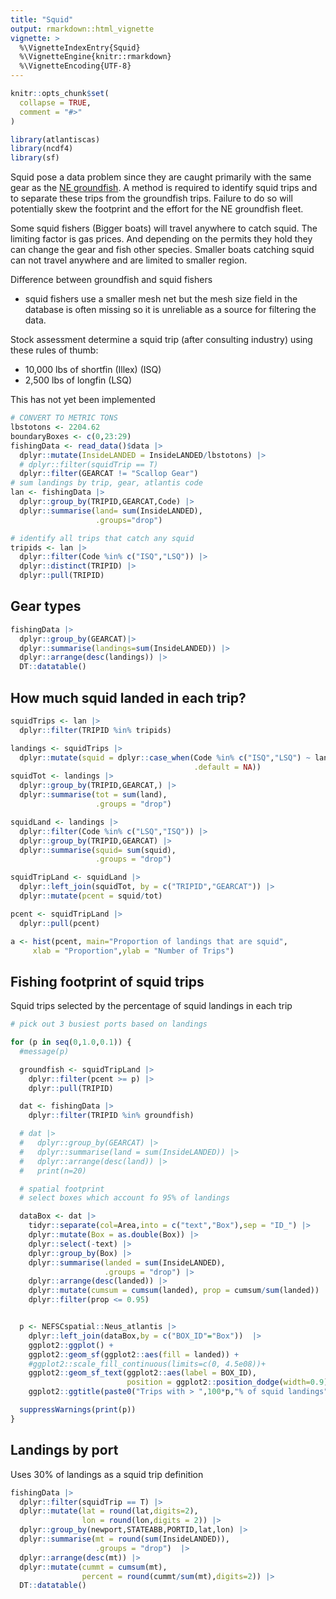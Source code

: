```yaml
---
title: "Squid"
output: rmarkdown::html_vignette
vignette: >
  %\VignetteIndexEntry{Squid}
  %\VignetteEngine{knitr::rmarkdown}
  %\VignetteEncoding{UTF-8}
---
```




```r
knitr::opts_chunk$set(
  collapse = TRUE,
  comment = "#>"
)

library(atlantiscas)
library(ncdf4)
library(sf)
```


Squid pose a data problem since they are caught primarily with the same gear as the [NE groundfish](articles/groundfishNEFleet). A method is required to identify squid trips and to separate these trips from the groundfish trips. Failure to do so will potentially skew the footprint and the effort for the NE groundfish fleet.

Some squid fishers (Bigger boats) will travel anywhere to catch squid. The limiting factor is gas prices. And depending on the permits they hold they can change the gear and fish other species. Smaller boats catching squid can not travel anywhere and are limited to smaller region.

Difference between groundfish and squid fishers

* squid fishers use a smaller mesh net but the mesh size field in the database is often missing so it is unreliable as a source for filtering the data.

Stock assessment determine a squid trip (after consulting industry) using these rules of thumb:

* 10,000 lbs of shortfin (Illex) (ISQ)
* 2,500 lbs of longfin (LSQ)

This has not yet been implemented

```r
# CONVERT TO METRIC TONS
lbstotons <- 2204.62
boundaryBoxes <- c(0,23:29)
fishingData <- read_data()$data |> 
  dplyr::mutate(InsideLANDED = InsideLANDED/lbstotons) |> 
  # dplyr::filter(squidTrip == T)
  dplyr::filter(GEARCAT != "Scallop Gear")
# sum landings by trip, gear, atlantis code
lan <- fishingData |>
  dplyr::group_by(TRIPID,GEARCAT,Code) |>
  dplyr::summarise(land= sum(InsideLANDED),
                   .groups="drop")

# identify all trips that catch any squid
tripids <- lan |>
  dplyr::filter(Code %in% c("ISQ","LSQ")) |>
  dplyr::distinct(TRIPID) |>
  dplyr::pull(TRIPID)


```

## Gear types

```r
fishingData |>
  dplyr::group_by(GEARCAT)|> 
  dplyr::summarise(landings=sum(InsideLANDED)) |>
  dplyr::arrange(desc(landings)) |> 
  DT::datatable()
```


<!-- ## Trips over squid landings threshold -->

<!-- ```{r squidpthresh, echo = F} -->

<!-- tripsNew <- fishingData |> -->
<!--   dplyr::filter((Code == "ISQ" & InsideLANDED > 10000/lbstotons) | (Code == "LSQ" & InsideLANDED > 2500/lbstotons)) |>  -->
<!--   dplyr::distinct(TRIPID) |>  -->
<!--   dplyr::pull() -->

<!-- lan2 <- fishingData |> -->
<!--   dplyr::filter(TRIPID %in% tripsNew) |>  -->
<!--   dplyr::group_by(TRIPID,GEARCAT,Code) |> -->
<!--   dplyr::summarise(land= sum(InsideLANDED), -->
<!--                    .groups="drop") -->

<!-- ``` -->
<!-- ## How much squid landed in each trip? -->

<!-- ```{r squidpcent, echo = F} -->


<!-- landings <- lan2 |> -->
<!--   dplyr::mutate(squid = dplyr::case_when(Code %in% c("ISQ","LSQ") ~ land, -->
<!--                                          .default = NA)) -->
<!-- squidTot <- landings |> -->
<!--   dplyr::group_by(TRIPID,GEARCAT) |> -->
<!--   dplyr::summarise(tot = sum(land), -->
<!--                    .groups = "drop") -->

<!-- squidLand <- landings |> -->
<!--   dplyr::filter(Code %in% c("LSQ","ISQ")) |> -->
<!--   dplyr::group_by(TRIPID,GEARCAT) |> -->
<!--   dplyr::summarise(squid= sum(squid), -->
<!--                    .groups = "drop") -->

<!-- squidTripLand <- squidLand |> -->
<!--   dplyr::left_join(squidTot, by = c("TRIPID","GEARCAT")) |> -->
<!--   dplyr::mutate(pcent = squid/tot) -->

<!-- pcent <- squidTripLand |> -->
<!--   dplyr::pull(pcent) -->

<!-- a <- hist(pcent, main="Proportion of landings that are squid", -->
<!--      xlab = "Proportion",ylab = "Number of Trips") -->

<!-- ``` -->

## How much squid landed in each trip?

```r
squidTrips <- lan |>
  dplyr::filter(TRIPID %in% tripids)

landings <- squidTrips |>
  dplyr::mutate(squid = dplyr::case_when(Code %in% c("ISQ","LSQ") ~ land,
                                         .default = NA))
squidTot <- landings |>
  dplyr::group_by(TRIPID,GEARCAT,) |>
  dplyr::summarise(tot = sum(land),
                   .groups = "drop")

squidLand <- landings |>
  dplyr::filter(Code %in% c("LSQ","ISQ")) |>
  dplyr::group_by(TRIPID,GEARCAT) |>
  dplyr::summarise(squid= sum(squid),
                   .groups = "drop")

squidTripLand <- squidLand |>
  dplyr::left_join(squidTot, by = c("TRIPID","GEARCAT")) |>
  dplyr::mutate(pcent = squid/tot)

pcent <- squidTripLand |>
  dplyr::pull(pcent)

a <- hist(pcent, main="Proportion of landings that are squid",
     xlab = "Proportion",ylab = "Number of Trips")

```

## Fishing footprint of squid trips

Squid trips selected by the percentage of squid landings in each trip

```r

# pick out 3 busiest ports based on landings

for (p in seq(0,1.0,0.1)) {
  #message(p)

  groundfish <- squidTripLand |>
    dplyr::filter(pcent >= p) |>
    dplyr::pull(TRIPID)

  dat <- fishingData |>
    dplyr::filter(TRIPID %in% groundfish)

  # dat |>
  #   dplyr::group_by(GEARCAT) |>
  #   dplyr::summarise(land = sum(InsideLANDED)) |>
  #   dplyr::arrange(desc(land)) |>
  #   print(n=20)

  # spatial footprint
  # select boxes which account fo 95% of landings

  dataBox <- dat |>
    tidyr::separate(col=Area,into = c("text","Box"),sep = "ID_") |>
    dplyr::mutate(Box = as.double(Box)) |>
    dplyr::select(-text) |>
    dplyr::group_by(Box) |>
    dplyr::summarise(landed = sum(InsideLANDED),
                     .groups = "drop") |>
    dplyr::arrange(desc(landed)) |>
    dplyr::mutate(cumsum = cumsum(landed), prop = cumsum/sum(landed)) |>
    dplyr::filter(prop <= 0.95)


  p <- NEFSCspatial::Neus_atlantis |>
    dplyr::left_join(dataBox,by = c("BOX_ID"="Box"))  |>
    ggplot2::ggplot() +
    ggplot2::geom_sf(ggplot2::aes(fill = landed)) +
    #ggplot2::scale_fill_continuous(limits=c(0, 4.5e08))+
    ggplot2::geom_sf_text(ggplot2::aes(label = BOX_ID),
                          position = ggplot2::position_dodge(width=0.9),  size=3) +
    ggplot2::ggtitle(paste0("Trips with > ",100*p,"% of squid landings"))

  suppressWarnings(print(p))
}

```

## Landings by port

Uses 30% of landings as a squid trip definition

```r
fishingData |> 
  dplyr::filter(squidTrip == T) |> 
  dplyr::mutate(lat = round(lat,digits=2),
                lon = round(lon,digits = 2)) |> 
  dplyr::group_by(newport,STATEABB,PORTID,lat,lon) |> 
  dplyr::summarise(mt = round(sum(InsideLANDED)),
                   .groups = "drop")  |> 
  dplyr::arrange(desc(mt)) |> 
  dplyr::mutate(cummt = cumsum(mt),
                percent = round(cummt/sum(mt),digits=2)) |> 
  DT::datatable()

```

